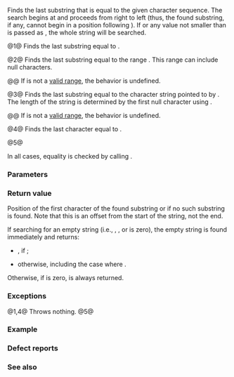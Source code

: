 {{cpp/string/basic_string/title|rfind}}
{{cpp/string/basic_string/navbar}}
{{dcl begin}}
{{dcla|anchor=no|num=1|noexcept=c++11|constexpr=c++20|1=
size_type rfind( const basic_string&amp; str, size_type pos = npos ) const;
}}
{{dcla|anchor=no|num=2|constexpr=c++20|1=
size_type rfind( const CharT* s, size_type pos, size_type count ) const;
}}
{{dcla|anchor=no|num=3|constexpr=c++20|1=
size_type rfind( const CharT* s, size_type pos = npos ) const;
}}
{{dcla|anchor=no|num=4|noexcept=c++11|constexpr=c++20|1=
size_type rfind( CharT ch, size_type pos = npos ) const;
}}
{{dcla|anchor=no|num=5|since=c++17|constexpr=c++20|1=
template&lt; class StringViewLike &gt;
size_type rfind( const StringViewLike&amp; t,
                 size_type pos = npos ) const noexcept(/* see below */);
}}
{{dcl end}}

Finds the last substring that is equal to the given character sequence. The search begins at {{c|pos}} and proceeds from right to left (thus, the found substring, if any, cannot begin in a position following {{c|pos}}). If {{lc|npos}} or any value not smaller than {{box|{{lc|size()}}{{c/core| - 1}}}} is passed as {{c|pos}}, the whole string will be searched.

@1@ Finds the last substring equal to {{c|str}}.

@2@ Finds the last substring equal to the range {{range|s|s + count}}. This range can include null characters.

@@ If {{range|s|s + count}} is not a [[cpp/iterator#Ranges|valid range]], the behavior is undefined.

@3@ Finds the last substring equal to the character string pointed to by {{c|s}}. The length of the string is determined by the first null character using {{c|Traits::length(s)}}.

@@ If {{range|s|s + Traits::length(s)}} is not a [[cpp/iterator#Ranges|valid range]], the behavior is undefined.

@4@ Finds the last character equal to {{c|ch}}.

@5@ {{cpp/string/sv hack|finds the last substring equal to the contents of {{c|sv}}}}

In all cases, equality is checked by calling {{ltt|cpp/string/char_traits/cmp|Traits::eq}}.

===Parameters===
{{par begin}}
{{par|str|string to search for}}
{{par|pos|position at which to begin searching}}
{{par|count|length of substring to search for}}
{{par|s|pointer to a character string to search for}}
{{par|ch|character to search for}}
{{par|t|object (convertible to {{lc|std::basic_string_view}}) to search for}}
{{par end}}

===Return value===
Position of the first character of the found substring or {{lc|npos}} if no such substring is found. Note that this is an offset from the start of the string, not the end.

If searching for an empty string (i.e., {{c|str.size()}}, {{c|count}}, or {{c|Traits::length(s)}} is zero), the empty string is found immediately and {{tt|rfind}} returns:
* {{c|pos}}, if {{c|pos &lt; size()}};
* {{c|size()}} otherwise, including the case where {{c|1=pos == npos}}.

Otherwise, if {{lc|size()}} is zero, {{lc|npos}} is always returned.

===Exceptions===
@1,4@ Throws nothing.
@5@ {{noexcept|std::is_nothrow_convertible_v&lt;const T&amp;, std::basic_string_view&lt;CharT, Traits&gt;&gt;}}

{{cpp/strong exception safety guarantee}}

===Example===
{{example
|code=
#include &lt;iomanip&gt;
#include &lt;iostream&gt;
#include &lt;string&gt;
 
void print(std::string::size_type n,
           std::string::size_type len,
           std::string const &amp;s)
{
    if (n == std::string::npos)
        std::cout &lt;&lt; "not found\n";
    else
        std::cout &lt;&lt; "found: " &lt;&lt; std::quoted(s.substr(n, len)) &lt;&lt; " at " &lt;&lt; n &lt;&lt; '\n';
}
 
int main()
{
    std::string::size_type n;
    std::string const s = "This is a string";
    
    // search backwards from end of string
    n = s.rfind("is");
    print(n, 2, s);
    
    // search backwards from position 4
    n = s.rfind("is", 4);
    print(n, 2, s);
    
    // find a single character
    n = s.rfind('s');
    print(n, 1, s);
    
    // find a single character
    n = s.rfind('q');
    print(n, 1, s);
    
    // find the prefix (see also s.starts_with("This"))
    n = s.rfind("This", 0);
    print(n, 4, s);
}
|output=
found: "is" at 5
found: "is" at 2
found: "s" at 10
not found
found: "This" at 0
}}

===Defect reports===
{{dr list begin}}
{{dr list item|wg=lwg|dr=847|std=C++98|before=there was no exception safety guarantee|after=added strong exception safety guarantee}}
{{dr list item|wg=lwg|dr=2064|std=C++11|before=overloads {{v|3,4}} were noexcept|after=removed}}
{{dr list item|wg=lwg|dr=2946|std=C++17|before=overload {{v|5}} caused ambiguity in some cases|after=avoided by making it a template}}
{{dr list item|paper=P1148R0|std=C++11&lt;br&gt;C++17|before=noexcept for overloads {{v|4,5}} were&lt;br&gt;accidently dropped by LWG2064/LWG2946|after=restored}}
{{dr list end}}

===See also===
{{dsc begin}}
{{dsc inc|cpp/string/basic_string/dsc find}}
{{dsc inc|cpp/string/basic_string/dsc find_first_of}}
{{dsc inc|cpp/string/basic_string/dsc find_first_not_of}}
{{dsc inc|cpp/string/basic_string/dsc find_last_of}}
{{dsc inc|cpp/string/basic_string/dsc find_last_not_of}}
{{dsc inc|cpp/string/basic_string_view/dsc rfind}}
{{dsc end}}

{{langlinks|de|es|fr|it|ja|pt|ru|zh}}